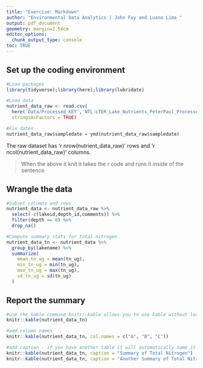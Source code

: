 ```yaml
---
title: "Exercise: Markdown"
author: "Environmental Data Analytics | John Fay and Luana Lima "
output: pdf_document
geometry: margin=2.54cm
editor_options: 
  chunk_output_type: console
toc: TRUE
---
```

\listoftables 

## Set up the coding environment

```r
#Load packages
library(tidyverse);library(here);library(lubridate)

#Load data
nutrient_data_raw <- read.csv(
  here('Data/Processed_KEY','NTL-LTER_Lake_Nutrients_PeterPaul_Processed.csv'),
  stringsAsFactors = TRUE)

#Fix dates
nutrient_data_raw$sampledate = ymd(nutrient_data_raw$sampledate)

```
The raw dataset has 'r nrow(nutrient_data_raw)' rows and 'r ncol(nutrient_data_raw)' columns.

>When the above it knit it takes the r code and runs it inside of the sentence

## Wrangle the data

```r
#Subset columns and rows
nutrient_data <- nutrient_data_raw %>% 
  select(-c(lakeid,depth_id,comments)) %>% 
  filter(depth == 0) %>% 
  drop_na()

#Compute summary stats for total nitrogen
nutrient_data_tn <- nutrient_data %>% 
  group_by(lakename) %>% 
  summarize(
    mean_tn_ug = mean(tn_ug),
    min_tn_ug = min(tn_ug),
    max_tn_ug = max(tn_ug),
    sd_tn_ug = sd(tn_ug)
  )
```

\newpage

## Report the summary

```r
#use the kable command knitr::kable allows you to use kable without loading the full knitr package
knitr::kable(nutrient_data_tn)

#add column names 
knitr::kable(nutrient_data_tn, col.names = c("A", "B", "C"))

#add caption - if you have another table it will automatically name it table 2
knitr::kable(nutrient_data_tn, caption = "Summary of Total Nitrogen")
knitr::kable(nutrient_data_tn, caption = "Another Summary of Total Nitrogen")

```

